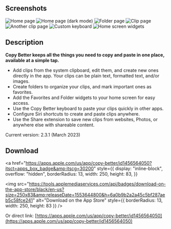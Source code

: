 
## Screenshots

<ImageCarousel>
  <Image
    source="/images/copy-better/home.png"
    width={231}
    height={500}
    alt="Home page"
  />
  <Image
    source="/images/copy-better/home_dark.png"
    width={231}
    height={500}
    alt="Home page (dark mode)"
  />
  <Image
    source="/images/copy-better/folder.png"
    width={231}
    height={500}
    alt="Folder page"
  />
  <Image
    source="/images/copy-better/clip1.png"
    width={231}
    height={500}
    alt="Clip page"
  />
  <Image
    source="/images/copy-better/clip2.png"
    width={231}
    height={500}
    alt="Another clip page"
  />
  <Image
    source="/images/copy-better/keyboard.png"
    width={231}
    height={500}
    alt="Custom keyboard"
  />
  <Image
    source="/images/copy-better/widgets.png"
    width={231}
    height={500}
    alt="Home screen widgets"
  />
</ImageCarousel>

## Description

**Copy Better keeps all the things you need to copy and paste in one place, available at a simple tap.**

- Add clips from the system clipboard, edit them, and create new ones directly in the app. Your clips can be plain text, formatted text, and/or images.
- Create folders to organize your clips, and mark important ones as favorites.
- Add the Favorites and Folder widgets to your home screen for easy access.
- Use the Copy Better keyboard to paste your clips quickly in other apps.
- Configure Siri shortcuts to create and paste clips anywhere.
- Use the Share extension to save new clips from websites, Photos, or anywhere else with shareable content.

Current version: 2.3.1 (March 2023)

## Download

<a
  href="https://apps.apple.com/us/app/copy-better/id1456564050?itsct=apps_box_badge&amp;itscg=30200"
  style={{
    display: "inline-block",
    overflow: "hidden",
    borderRadius: 13,
    width: 250,
    height: 83,
  }}
>
  <img
    src="https://tools.applemediaservices.com/api/badges/download-on-the-app-store/black/en-us?size=250x83&amp;releaseDate=1553644800&h=6a0b9b2a2a45c5bf287aeb5c58fce241"
    alt="Download on the App Store"
    style={{ borderRadius: 13, width: 250, height: 83 }}
  />
</a>

Or direct link: [https://apps.apple.com/us/app/copy-better/id1456564050](https://apps.apple.com/us/app/copy-better/id1456564050)
